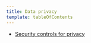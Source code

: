 ```yaml
---
title: Data privacy
template: tableOfContents
---
```


* [Security controls for privacy](/docs/security/new-relic-security/data-privacy/security-controls-privacy)
